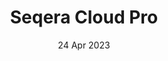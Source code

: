 ---
title: "Seqera Cloud Pro"
description: "Introduction to Seqera Platform."
date: "24 Apr 2023"
---